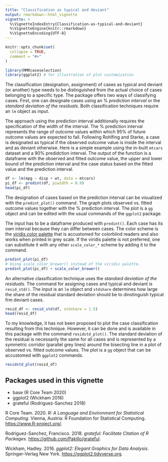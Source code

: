 ```yaml
---
title: "Classification as typical and deviant"
output: rmarkdown::html_vignette
vignette: >
  %\VignetteIndexEntry{Classification-as-typical-and-deviant}
  %\VignetteEngine{knitr::rmarkdown}
  %\VignetteEncoding{UTF-8}
---
```


```r
knitr::opts_chunk$set(
  collapse = TRUE,
  comment = "#>"
)
```

```r
library(MMRcaseselection)
library(ggplot2) # for illustration of plot customization
```

The classification (designation, assignment) of cases as typical and deviant (or another) type needs to be distinguished from the actual choice of cases belonging to a specific type. The package offers two ways of classifying cases. First, one can designate cases using an % *prediction interval* or the *standard deviation of the residuals*. Both classification techniques require an `lm` object as input. 

The approach using the prediction interval additionally requires the specification of the width of the interval. The % prediction interval represents the range of outcome values within which 95% of future outcome values are expected to fall. Following Rohlfing and Starke, a case is designated as typical if the observed outcome value is inside the interval and as deviant otherwise. Here is a simple example using the in-built `mtcars` dataset and a 90% predidction interval. The output of the function is a dataframe with the observed and fitted outcome value, the upper and lower bound of the prediction interval and the case status based on the fitted value and the prediction interval. 
```r
df <- lm(mpg ~ disp + wt, data = mtcars)
pi_df <- predint(df, piwidth = 0.9)
head(pi_df)
```

The designation of cases based on the prediction interval can be visualized with the `predint_plot()` command. The graph plots observed vs. fitted outcome values together with the % prediction interval. The plot is a `gg` object and can be edited with the usual commands of the `ggplot2` package. 

The input has to be a dataframe produced with `predint()`. Each case has its own interval because they can differ between cases. The color scheme is the [viridis color palette](https://cran.r-project.org/web/packages/viridis/vignettes/intro-to-viridis.html) that is accustomed for colorblind readers and also works when printed in grey scale. If the viridis palette is not preferred, one can substitute it with any other `scale_color_*` scheme by adding it to the command.
```r
predint_plot(pi_df)
# Using scale_color_brewer() instead of the viridis palette.
predint_plot(pi_df) + scale_color_brewer()
```

An alternative classification technique uses the *standard deviation of the residuals*. The command for assigning cases and typical and deviant is `resid_std()`. The input is an `lm` object and `stdshare` determines how large the share of the residual standard deviation should be to dinstinguish typical frm deviant cases.
```r
resid_df <- resid_std(df, stdshare = 1.5)
head(resid_df)
```

To my knowledge, it has not been proposed to plot the case classification resulting from this technique. However, it can be done and is available in this package with the command `residstd_plot()`. The standard deviation of the residual is necessarily the same for all cases and is represented by a symmetric corridor (parallel grey lines) around the bisecting line in a plot of observed vs. fitted outcome values. The plot is a `gg` object that can be accustomed with `ggplot2` commands.
```r
residstd_plot(resid_df)
```

## Packages used in this vignette
-   base (R Core Team 2020)
-   ggplot2 (Wickham 2016)
-   grateful (Rodriguez-Sanchez 2018)

R Core Team. 2020. *R: A Language and Environment for Statistical
Computing*. Vienna, Austria: R Foundation for Statistical Computing.
<https://www.R-project.org/>.

Rodriguez-Sanchez, Francisco. 2018. *grateful: Facilitate Citation of R Packages*.
<https://github.com/Pakillo/grateful>.

Wickham, Hadley. 2016. *ggplot2: Elegant Graphics for Data Analysis*.
Springer-Verlag New York. <https://ggplot2.tidyverse.org>.


